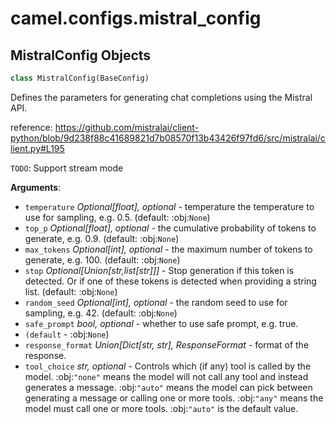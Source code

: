 <a id="camel.configs.mistral_config"></a>

# camel.configs.mistral\_config

<a id="camel.configs.mistral_config.MistralConfig"></a>

## MistralConfig Objects

```python
class MistralConfig(BaseConfig)
```

Defines the parameters for generating chat completions using the
Mistral API.

reference: https://github.com/mistralai/client-python/blob/9d238f88c41689821d7b08570f13b43426f97fd6/src/mistralai/client.py#L195

`TODO`: Support stream mode

**Arguments**:

- `temperature` _Optional[float], optional_ - temperature the temperature
  to use for sampling, e.g. 0.5. (default: :obj:`None`)
- `top_p` _Optional[float], optional_ - the cumulative probability of
  tokens to generate, e.g. 0.9. (default: :obj:`None`)
- `max_tokens` _Optional[int], optional_ - the maximum number of tokens to
  generate, e.g. 100. (default: :obj:`None`)
- `stop` _Optional[Union[str,list[str]]]_ - Stop generation if this token
  is detected. Or if one of these tokens is detected when providing
  a string list. (default: :obj:`None`)
- `random_seed` _Optional[int], optional_ - the random seed to use for
  sampling, e.g. 42. (default: :obj:`None`)
- `safe_prompt` _bool, optional_ - whether to use safe prompt, e.g. true.
- `(default` - :obj:`None`)
- `response_format` _Union[Dict[str, str], ResponseFormat_ - format of the
  response.
- `tool_choice` _str, optional_ - Controls which (if
  any) tool is called by the model. :obj:`"none"` means the model
  will not call any tool and instead generates a message.
  :obj:`"auto"` means the model can pick between generating a
  message or calling one or more tools.  :obj:`"any"` means the
  model must call one or more tools. :obj:`"auto"` is the default
  value.

